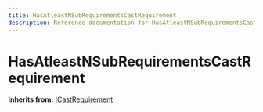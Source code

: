 ```yaml
---
title: HasAtleastNSubRequirementsCastRequirement
description: Reference documentation for HasAtleastNSubRequirementsCastRequirement meta class
---
```



# HasAtleastNSubRequirementsCastRequirement

**Inherits from:** [ICastRequirement](/classes/icastrequirement)

<ClassDetails file="/db/classes/HasAtleastNSubRequirementsCastRequirement.5654231ba64c.json" />
